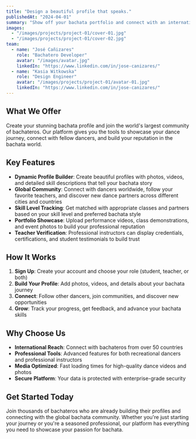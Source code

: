 ---
title: "Design a beautiful profile that speaks."
publishedAt: "2024-04-01"
summary: "Show off your bachata portfolio and connect with an international community."
images:
  - "/images/projects/project-01/cover-01.jpg"
  - "/images/projects/project-01/cover-02.jpg"
team:
  - name: "José Cañizares"
    role: "Bachatero Developer"
    avatar: "/images/avatar.jpg"
    linkedIn: "https://www.linkedin.com/in/jose-canizares/"
  - name: "Kasia Witkowska"
    role: "Design Engineer"
    avatar: "/images/projects/project-01/avatar-01.jpg"
    linkedIn: "https://www.linkedin.com/in/jose-canizares/"
---

## What We Offer

Create your stunning bachata profile and join the world's largest community of bachateros. Our platform gives you the tools to showcase your dance journey, connect with fellow dancers, and build your reputation in the bachata world.

## Key Features

- **Dynamic Profile Builder**: Create beautiful profiles with photos, videos, and detailed skill descriptions that tell your bachata story
- **Global Community**: Connect with dancers worldwide, follow your favorite teachers, and discover new dance partners across different cities and countries
- **Skill Level Tracking**: Get matched with appropriate classes and partners based on your skill level and preferred bachata style
- **Portfolio Showcase**: Upload performance videos, class demonstrations, and event photos to build your professional reputation
- **Teacher Verification**: Professional instructors can display credentials, certifications, and student testimonials to build trust

## How It Works

1. **Sign Up**: Create your account and choose your role (student, teacher, or both)
2. **Build Your Profile**: Add photos, videos, and details about your bachata journey
3. **Connect**: Follow other dancers, join communities, and discover new opportunities
4. **Grow**: Track your progress, get feedback, and advance your bachata skills

## Why Choose Us

- **International Reach**: Connect with bachateros from over 50 countries
- **Professional Tools**: Advanced features for both recreational dancers and professional instructors
- **Media Optimized**: Fast loading times for high-quality dance videos and photos
- **Secure Platform**: Your data is protected with enterprise-grade security

## Get Started Today

Join thousands of bachateros who are already building their profiles and connecting with the global bachata community. Whether you're just starting your journey or you're a seasoned professional, our platform has everything you need to showcase your passion for bachata.